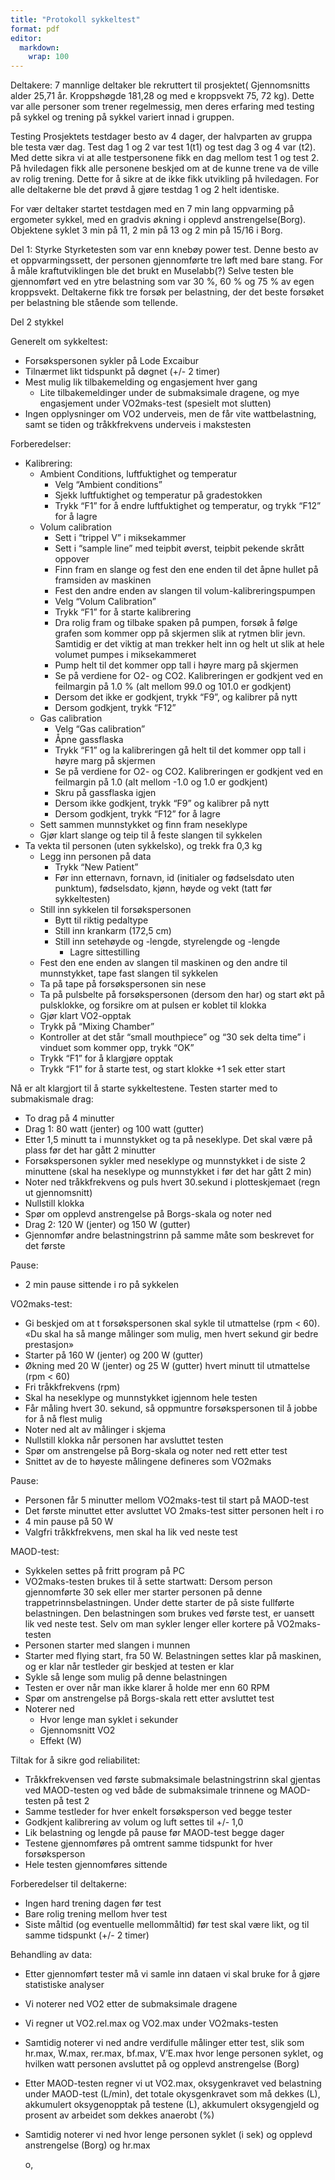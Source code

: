 ```yaml
---
title: "Protokoll sykkeltest"
format: pdf
editor: 
  markdown: 
    wrap: 100
---
```




Deltakere:
7 mannlige deltaker ble rekruttert til prosjektet( Gjennomsnitts alder 25,71 år. Kroppshøgde 181,28 og med e kroppsvekt 75, 72 kg). Dette var alle personer som trener regelmessig, men deres erfaring med testing på sykkel og trening på sykkel variert innad i gruppen. 

Testing
Prosjektets testdager besto av 4 dager, der halvparten av gruppa ble testa vær dag. Test dag 1 og 2 var test 1(t1) og test dag 3 og 4 var (t2). Med dette sikra vi at alle testpersonene fikk en dag mellom test 1 og test 2. På hviledagen fikk alle personene beskjed om at de kunne trene va de ville av rolig trening. Dette for å sikre at de ikke fikk utvikling på hviledagen. For alle deltakerne ble det prøvd å gjøre testdag 1 og 2 helt identiske.

For vær deltaker startet testdagen med en 7 min lang oppvarming på ergometer sykkel, med en gradvis økning i opplevd anstrengelse(Borg). Objektene syklet 3 min på 11, 2 min på 13 og 2 min på 15/16 i Borg. 

Del 1: Styrke
Styrketesten som var enn knebøy power test. Denne besto av et oppvarmingssett, der personen gjennomførte tre løft med bare stang. For å måle kraftutviklingen ble det brukt en Muselabb(?) Selve testen ble gjennomført ved en ytre belastning som var 30 %, 60 % og 75 % av egen kroppsvekt.  Deltakerne fikk tre forsøk per belastning, der det beste forsøket per belastning ble stående som tellende.  

Del 2 stykkel




Generelt om sykkeltest:

-   Forsøkspersonen sykler på Lode Excaibur
-   Tilnærmet likt tidspunkt på døgnet (+/- 2 timer)
-   Mest mulig lik tilbakemelding og engasjement hver gang
    -   Lite tilbakemeldinger under de submaksimale dragene, og mye engasjement under VO2maks-test
        (spesielt mot slutten)
-   Ingen opplysninger om VO2 underveis, men de får vite wattbelastning, samt se tiden og
    tråkkfrekvens underveis i makstesten

Forberedelser:

-   Kalibrering:
    -   Ambient Conditions, luftfuktighet og temperatur
        -   Velg "Ambient conditions"
        -   Sjekk luftfuktighet og temperatur på gradestokken
        -   Trykk "F1" for å endre luftfuktighet og temperatur, og trykk "F12" for å lagre
    -   Volum calibration
        -   Sett i "trippel V" i miksekammer
        -   Sett i "sample line" med teipbit øverst, teipbit pekende skrått oppover
        -   Finn fram en slange og fest den ene enden til det åpne hullet på framsiden av maskinen
        -   Fest den andre enden av slangen til volum-kalibreringspumpen
        -   Velg "Volum Calibration"
        -   Trykk "F1" for å starte kalibrering
        -   Dra rolig fram og tilbake spaken på pumpen, forsøk å følge grafen som kommer opp på
            skjermen slik at rytmen blir jevn. Samtidig er det viktig at man trekker helt inn og
            helt ut slik at hele volumet pumpes i miksekammeret
        -   Pump helt til det kommer opp tall i høyre marg på skjermen
        -   Se på verdiene for O2- og CO2. Kalibreringen er godkjent ved en feilmargin på 1.0 % (alt
            mellom 99.0 og 101.0 er godkjent)
        -   Dersom det ikke er godkjent, trykk "F9", og kalibrer på nytt
        -   Dersom godkjent, trykk "F12"
    -   Gas calibration
        -   Velg "Gas calibration"
        -   Åpne gassflaska
        -   Trykk "F1" og la kalibreringen gå helt til det kommer opp tall i høyre marg på skjermen
        -   Se på verdiene for O2- og CO2. Kalibreringen er godkjent ved en feilmargin på 1.0 (alt
            mellom -1.0 og 1.0 er godkjent)
        -   Skru på gassflaska igjen
        -   Dersom ikke godkjent, trykk "F9" og kalibrer på nytt
        -   Dersom godkjent, trykk "F12" for å lagre
    -   Sett sammen munnstykket og finn fram neseklype
    -   Gjør klart slange og teip til å feste slangen til sykkelen
-   Ta vekta til personen (uten sykkelsko), og trekk fra 0,3 kg
    -   Legg inn personen på data
        -   Trykk "New Patient"
        -   Før inn etternavn, fornavn, id (initialer og fødselsdato uten punktum), fødselsdato,
            kjønn, høyde og vekt (tatt før sykkeltesten)
    -   Still inn sykkelen til forsøkspersonen
        -   Bytt til riktig pedaltype
        -   Still inn krankarm (172,5 cm)
        -   Still inn setehøyde og -lengde, styrelengde og -lengde
            -   Lagre sittestilling
    -   Fest den ene enden av slangen til maskinen og den andre til munnstykket, tape fast slangen
        til sykkelen
    -   Ta på tape på forsøkspersonen sin nese
    -   Ta på pulsbelte på forsøkspersonen (dersom den har) og start økt på pulsklokke, og forsikre
        om at pulsen er koblet til klokka
    -   Gjør klart VO2-opptak
    -   Trykk på "Mixing Chamber"
    -   Kontroller at det står "small mouthpiece" og "30 sek delta time" i vinduet som kommer opp,
        trykk "OK"
    -   Trykk "F1" for å klargjøre opptak
    -   Trykk "F1" for å starte test, og start klokke +1 sek etter start

Nå er alt klargjort til å starte sykkeltestene. Testen starter med to submakismale drag:

-   To drag på 4 minutter
-   Drag 1: 80 watt (jenter) og 100 watt (gutter)
-   Etter 1,5 minutt ta i munnstykket og ta på neseklype. Det skal være på plass før det har gått 2
    minutter
-   Forsøkspersonen sykler med neseklype og munnstykket i de siste 2 minuttene (skal ha neseklype og
    munnstykket i før det har gått 2 min)
-   Noter ned tråkkfrekvens og puls hvert 30.sekund i plotteskjemaet (regn ut gjennomsnitt)
-   Nullstill klokka
-   Spør om opplevd anstrengelse på Borgs-skala og noter ned
-   Drag 2: 120 W (jenter) og 150 W (gutter)
-   Gjennomfør andre belastningstrinn på samme måte som beskrevet for det første

Pause:

-   2 min pause sittende i ro på sykkelen

VO2maks-test:

-   Gi beskjed om at t forsøkspersonen skal sykle til utmattelse (rpm \< 60). «Du skal ha så mange
    målinger som mulig, men hvert sekund gir bedre prestasjon»
-   Starter på 160 W (jenter) og 200 W (gutter)
-   Økning med 20 W (jenter) og 25 W (gutter) hvert minutt til utmattelse (rpm \< 60)
-   Fri tråkkfrekvens (rpm)
-   Skal ha neseklype og munnstykket igjennom hele testen
-   Får måling hvert 30. sekund, så oppmuntre forsøkspersonen til å jobbe for å nå flest mulig
-   Noter ned alt av målinger i skjema
-   Nullstill klokka når personen har avsluttet testen
-   Spør om anstrengelse på Borg-skala og noter ned rett etter test
-   Snittet av de to høyeste målingene defineres som VO2maks

Pause:

-   Personen får 5 minutter mellom VO2maks-test til start på MAOD-test
-   Det første minuttet etter avsluttet VO 2maks-test sitter personen helt i ro
-   4 min pause på 50 W
-   Valgfri tråkkfrekvens, men skal ha lik ved neste test

MAOD-test:

-   Sykkelen settes på fritt program på PC
-   VO2maks-testen brukes til å sette startwatt: Dersom person gjennomførte 30 sek eller mer starter
    personen på denne trappetrinnsbelastningen. Under dette starter de på siste fullførte
    belastningen. Den belastningen som brukes ved første test, er uansett lik ved neste test. Selv
    om man sykler lenger eller kortere på VO2maks-testen
-   Personen starter med slangen i munnen
-   Starter med flying start, fra 50 W. Belastningen settes klar på maskinen, og er klar når
    testleder gir beskjed at testen er klar
-   Sykle så lenge som mulig på denne belastningen
-   Testen er over når man ikke klarer å holde mer enn 60 RPM
-   Spør om anstrengelse på Borgs-skala rett etter avsluttet test
-   Noterer ned
    -   Hvor lenge man syklet i sekunder
    -   Gjennomsnitt VO2
    -   Effekt (W)

Tiltak for å sikre god reliabilitet:

-   Tråkkfrekvensen ved første submaksimale belastningstrinn skal gjentas ved MAOD-testen og ved
    både de submaksimale trinnene og MAOD-testen på test 2
-   Samme testleder for hver enkelt forsøksperson ved begge tester
-   Godkjent kalibrering av volum og luft settes til +/- 1,0
-   Lik belastning og lengde på pause før MAOD-test begge dager
-   Testene gjennomføres på omtrent samme tidspunkt for hver forsøksperson
-   Hele testen gjennomføres sittende

Forberedelser til deltakerne:

-   Ingen hard trening dagen før test
-   Bare rolig trening mellom hver test
-   Siste måltid (og eventuelle mellommåltid) før test skal være likt, og til samme tidspunkt (+/- 2
    timer)

Behandling av data:

-   Etter gjennomført tester må vi samle inn dataen vi skal bruke for å gjøre statistiske analyser
-   Vi noterer ned VO2 etter de submaksimale dragene
-   Vi regner ut VO2.rel.max og VO2.max under VO2maks-testen
-   Samtidig noterer vi ned andre verdifulle målinger etter test, slik som hr.max, W.max, rer.max,
    bf.max, V'E.max hvor lenge personen syklet, og hvilken watt personen avsluttet på og opplevd
    anstrengelse (Borg)
-   Etter MAOD-testen regner vi ut VO2.max, oksygenkravet ved belastning under MAOD-test (L/min),
    det totale okysgenkravet som må dekkes (L), akkumulert oksygenopptak på testene (L), akkumulert
    oksygengjeld og prosent av arbeidet som dekkes anaerobt (%)
-   Samtidig noterer vi ned hvor lenge personen syklet (i sek) og opplevd anstrengelse (Borg) og
    hr.max
    
    o,
